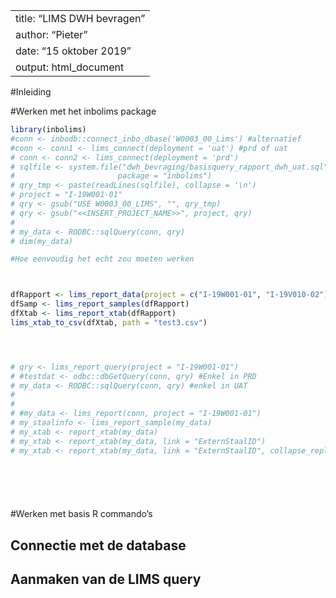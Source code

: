 
---
title: "LIMS DWH bevragen"
author: "Pieter"
date: "15 oktober 2019"
output: html_document
---

#Inleiding

#Werken met het inbolims package

```r
library(inbolims)
#conn <- inbodb::connect_inbo_dbase('W0003_00_Lims') #alternatief
#conn <- conn1 <- lims_connect(deployment = 'uat') #prd of uat
# conn <- conn2 <- lims_connect(deployment = 'prd')
# sqlfile <- system.file("dwh_bevraging/basisquery_rapport_dwh_uat.sql", 
#                       package = "inbolims")
# qry_tmp <- paste(readLines(sqlfile), collapse = '\n')
# project = "I-19W001-01"
# qry <- gsub("USE W0003_00_LIMS", "", qry_tmp)
# qry <- gsub("<<INSERT_PROJECT_NAME>>", project, qry)
# 
# my_data <- RODBC::sqlQuery(conn, qry)
# dim(my_data)

#Hoe eenvoudig het echt zou moeten werken



dfRapport <- lims_report_data(project = c("I-19W001-01", "I-19V010-02"), show_query = TRUE)
dfSamp <- lims_report_samples(dfRapport)
dfXtab <- lims_report_xtab(dfRapport)
lims_xtab_to_csv(dfXtab, path = "test3.csv")




# qry <- lims_report_query(project = "I-19W001-01")
# #testdat <- odbc::dbGetQuery(conn, qry) #Enkel in PRD
# my_data <- RODBC::sqlQuery(conn, qry) #enkel in UAT
# 
# 
# #my_data <- lims_report(conn, project = "I-19W001-01")
# my_staalinfo <- lims_report_sample(my_data)
# my_xtab <- report_xtab(my_data)
# my_xtab <- report_xtab(my_data, link = "ExternStaalID")
# my_xtab <- report_xtab(my_data, link = "ExternStaalID", collapse_repli = "avg")

 





```

#Werken met basis R commando's

## Connectie met de database

## Aanmaken van de LIMS query

